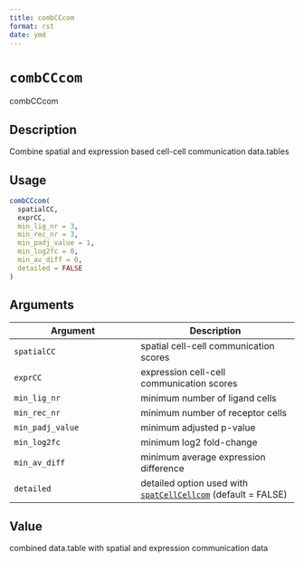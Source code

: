 ```yaml
--- 
title: combCCcom 
format: rst 
date: ymd 
--- 
```

# `combCCcom`

combCCcom


## Description

Combine spatial and expression based cell-cell communication data.tables


## Usage

```r
combCCcom(
  spatialCC,
  exprCC,
  min_lig_nr = 3,
  min_rec_nr = 3,
  min_padj_value = 1,
  min_log2fc = 0,
  min_av_diff = 0,
  detailed = FALSE
)
```


## Arguments

Argument      |Description
------------- |----------------
`spatialCC`     |     spatial cell-cell communication scores
`exprCC`     |     expression cell-cell communication scores
`min_lig_nr`     |     minimum number of ligand cells
`min_rec_nr`     |     minimum number of receptor cells
`min_padj_value`     |     minimum adjusted p-value
`min_log2fc`     |     minimum log2 fold-change
`min_av_diff`     |     minimum average expression difference
`detailed`     |     detailed option used with [`spatCellCellcom`](#spatcellcellcom) (default = FALSE)


## Value

combined data.table with spatial and expression communication data


